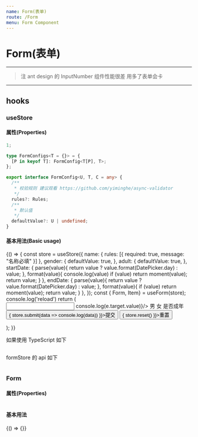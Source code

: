 ```yaml
---
name: Form(表单)
route: /Form
menu: Form Component
---
```



# Form(表单)

---

> 注 ant design 的 InputNumber 组件性能很差 用多了表单会卡

---

## hooks

### useStore

#### 属性(Properties)

```ts
1;
```

```ts
type FormConfigs<T = {}> = {
  [P in keyof T]: FormConfig<T[P], T>;
};

export interface FormConfig<U, T, C = any> {
  /**
   * 校验规则 建议观看 https://github.com/yiminghe/async-validator
   */
  rules?: Rules;
  /**
   * 默认值
   */
  defaultValue?: U | undefined;
}
```

#### 基本用法(Basic usage)

<Playground>
  {() => {
    const store = useStore({
      name: {
        rules: [{
          required: true,
          message: "名称必填"
        }]
      },
      gender: {
        defaultValue: true,
      },
      adult: {
        defaultValue: true,
      },
      startDate: {
        parse(value){
          return value ? value.format(DatePicker.day) : value;
        },
        format(value){
          console.log(value)
          if (value) return moment(value);
          return value;
        }
      },
      endDate: {
        parse(value){
          return value ? value.format(DatePicker.day) : value;
        },
        format(value){
          if (value) return moment(value);
          return value;
        }
      },
    });
    const { Form, Item} = useForm(store);
    console.log('reload')
    return (
      <Form>
        <Item text="名称" id="name">
          <Input onChange={(e) => console.log(e.target.value)}/>
        </Item>
        <Item id="gender">
          <Radio.Group>
            <Radio value>男</Radio>
            <Radio value={false}>女</Radio>
          </Radio.Group>
        </Item>
        是否成年
        <Item id="adult" valueName="checked">
          <Switch />
        </Item>
        <Item id={['startDate', 'endDate']}>
          <AntDatePicker.RangePicker />
        </Item>
        <Button onClick={() => { store.submit(data => console.log(data)) }}>提交</Button>
        <Button onClick={() => { store.reset() }}>重置</Button>
      </Form>
    );
  }}
</Playground>

如果使用 TypeScript 如下

```tsx
```

formStore 的 api 如下

```ts
```

### Form

#### 属性(Properties)

```ts
```

#### 基本用法

<Playground>{() => {}}</Playground>

